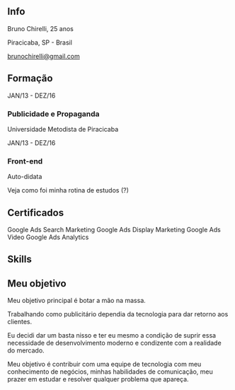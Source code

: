 
## Info

Bruno Chirelli, 25 anos

Piracicaba, SP - Brasil

brunochirelli@gmail.com

## Formação

JAN/13 - DEZ/16

### Publicidade e Propaganda

Universidade Metodista de Piracicaba

JAN/13 - DEZ/16

### Front-end

Auto-didata

Veja como foi minha rotina de estudos (?)

## Certificados

Google Ads Search Marketing
Google Ads Display Marketing
Google Ads Video
Google Ads Analytics

## Skills

<MySkills />

<!-- Baixar currículo em PDF -->

## Meu objetivo

Meu objetivo principal é botar a mão na massa.

Trabalhando como publicitário dependia da tecnologia para dar retorno aos clientes.

Eu decidi dar um basta nisso e ter eu mesmo a condição de suprir essa necessidade de desenvolvimento moderno e condizente com a realidade do mercado.

Meu objetivo é contribuir com uma equipe de tecnologia com meu conhecimento de negócios, minhas habilidades de comunicação, meu prazer em estudar e resolver qualquer problema que apareça.
